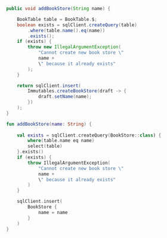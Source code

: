 
<Tabs groupId="language">
<TabItem value="java" label="Java">

```java
public void addBookStore(String name) {

    BookTable table = BookTable.$;
    boolean exists = sqlClient.createQuery(table)
        .where(table.name().eq(name))
        .exists();
    if (exists) {
        throw new IllegalArgumentException(
            "Cannot create new book store \"
            name +
            \" because it already exists"
        );
    }

    return sqlClient.insert(
        Immutables.createBookStore(draft -> {
            draft.setName(name);
        })
    );
}
```

</TabItem>
<TabItem value="kotlin" label="Kotlin">

```kotlin
fun addBookStore(name: String) {
    
    val exists = sqlClient.createQuery(BookStore::class) {
        where(table.name eq name)
        select(table)
    }.exists()
    if (exists) {
        throw IllegalArgumentException(
            "Cannot create new book store \"
            name +
            \" because it already exists"
        )
    }

    sqlClient.insert(
        BookStore {
            name = name
        }
    )
}
```

</TabItem>
</Tabs>
